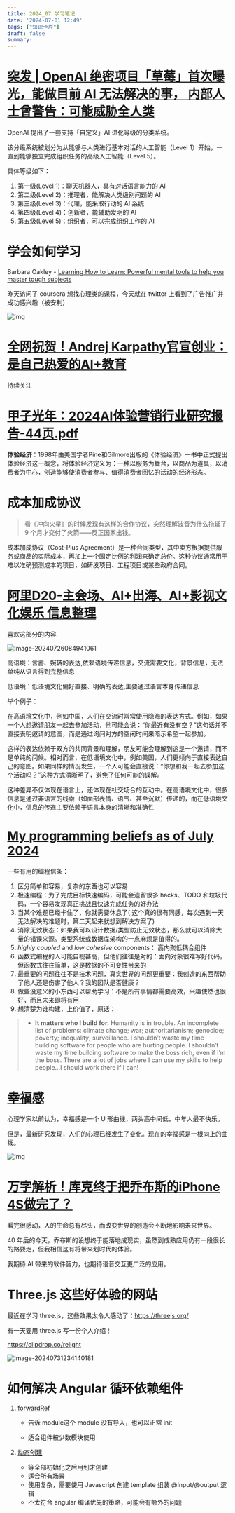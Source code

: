 ```yaml
---
title: 2024_07 学习笔记
date: '2024-07-01 12:49'
tags: ["知识卡片"]
draft: false
summary: 
---
```

# [突发 | OpenAI 绝密项目「草莓」首次曝光，能做目前 AI 无法解决的事， 内部人士曾警告：可能威胁全人类](https://mp.weixin.qq.com/s/Hz0i8MkLpiIU-nd_lwpijQ)

OpenAI 提出了一套支持「自定义」AI 进化等级的分类系统。

该分级系统被划分为从能够与人类进行基本对话的人工智能（Level 1）开始，一直到能够独立完成组织任务的高级人工智能（Level 5）。

具体等级如下：

1. 第一级(Level 1)：聊天机器人，具有对话语言能力的 AI
2. 第二级(Level 2)：推理者，能解决人类级别问题的 AI
3. 第三级(Level 3)：代理，能采取行动的 AI 系统
4. 第四级(Level 4)：创新者，能辅助发明的 AI
5. 第五级(Level 5)：组织者，可以完成组织工作的 AI

# 学会如何学习

Barbara Oakley - [Learning How to Learn: Powerful mental tools to help you master tough subjects](https://www.coursera.org/learn/learning-how-to-learn?offset=48&utm_source=gg&utm_medium=sem&utm_campaign=B2C_NAMER__google_FTCOF_professional-certificates_pmax-enhanced-NRL-w/in-14d-new-cust-country-US-country-CA&campaignid=20388318227&adgroupid=6490600431&device=c&keyword=&matchtype=&network=x&devicemodel=&adposition=&creativeid=6490600431&hide_mobile_promo&gad_source=1&gclid=CjwKCAjw7s20BhBFEiwABVIMrfTCCTdDBdHbqjsemLvdgJRnC61z1zP6xSJ0NkgZFh6AH8Zd_y4EjxoCUMYQAvD_BwE)

昨天访问了 coursera 想找心理类的课程，今天就在 twitter 上看到了广告推广并成功感兴趣（被安利）

![img](https://images.scar.site/GSdWH4GXcAE6fvX.jpeg)

# [全网祝贺！Andrej Karpathy官宣创业：是自己热爱的AI+教育](https://github.com/EurekaLabsAI)

持续关注

# [甲子光年：2024AI体验营销行业研究报告-44页.pdf](https://waytoagi.feishu.cn/record/M5r7rwjKYesk9XcvzZLczFdMn2d)

**体验经济**：1998年由美国学者Pine和Gilmore出版的《体验经济》一书中正式提出体验经济这一概念，将体验经济定义为：一种以服务为舞台，以商品为道具，以消费者为中心，创造能够使消费者参与、值得消费者回忆的活动的经济形态。

# 成本加成协议

> 看《冲向火星》的时候发现有这样的合作协议，突然理解波音为什么拖延了  9 个月才交付了火箭——反正国家出钱。

成本加成协议（Cost-Plus Agreement）是一种合同类型，其中卖方根据提供服务或商品的实际成本，再加上一个固定比例的利润来确定总价。这种协议通常用于难以准确预测成本的项目，如研发项目、工程项目或某些政府合同。

# [阿里D20-主会场、AI+出海、AI+影视文化娱乐 信息整理](https://waytoagi.feishu.cn/wiki/QPTGwINTmiivOOk5aBqc2Hoxn0d)

喜欢这部分的内容

![image-20240726084941061](https://images.scar.site/image-20240726084941061.png)



高语境：含蓄、婉转的表达,依赖语境传递信息，交流需要文化，背景信息，无法单纯从语言得到完整信息

低语境：低语境文化偏好直接、明确的表达,主要通过语言本身传递信息



举个例子：

在高语境文化中，例如中国，人们在交流时常常使用隐晦的表达方式。例如，如果一个人想邀请朋友一起去参加活动，他可能会说：“你最近有没有空？”这句话并不直接表明邀请的意图，而是通过询问对方的空闲时间来暗示希望一起参加。



这样的表达依赖于双方的共同背景和理解，朋友可能会理解到这是一个邀请，而不是单纯的问候。相对而言，在低语境文化中，例如美国，人们更倾向于直接表达自己的意图。如果同样的情况发生，一个人可能会直接说：“你想和我一起去参加这个活动吗？”这种方式清晰明了，避免了任何可能的误解。



这种差异不仅体现在语言上，还体现在社交场合的互动中。在高语境文化中，很多信息是通过非语言的线索（如面部表情、语气、甚至沉默）传递的，而在低语境文化中，信息的传递主要依赖于语言本身的清晰和准确性

# [My programming beliefs as of July 2024](https://evanhahn.com/programming-beliefs-as-of-july-2024/)

一些有用的编程信条：

1. 区分简单和容易，复杂的东西也可以容易
2. 极速编程：为了完成目标快速编码，可能会遗留很多 hacks、TODO 和垃圾代码，一个容易发现真正挑战且快速完成任务的好办法
3. 当某个难题已经卡住了，你就需要休息了( 这个真的很有同感，每次遇到一天无法解决的难题时，第二天起来就想到解决方案了)
4. 消除无效状态：如果我可以设计数据/类型防止无效状态，那么就可以消除大量的错误来源。类型系统或数据库架构的一点麻烦是值得的。
5. *highly coupled* and *low cohesive* components： 高内聚低耦合组件
6. 函数式编程的人可能自视甚高，但他们往往是对的：面向对象很难写好代码，但函数式往往简单，这是数据的不可变性带来的
7. 最重要的问题往往不是技术问题，真实世界的问题更重要：我创造的东西帮助了他人还是伤害了他人？我的团队是否健康？
8. 做些没意义的小东西可以帮助学习：不是所有事情都需要高效，兴趣使然也很好，而且未来即将有用
9. 想清楚为谁构建，上价值了，原话：

> - **It matters who I build for.** Humanity is in trouble. An incomplete list of problems: climate change; war; authoritarianism; genocide; poverty; inequality; surveillance. I shouldn’t waste my time building software for people who are hurting people. I shouldn’t waste my time building software to make the boss rich, even if I’m the boss. There are a lot of jobs where I can use my skills to help people…I should work there if I can!

# [幸福感](https://www.scientificamerican.com/article/young-adulthood-is-no-longer-one-of-lifes-happiest-times/)

心理学家以前认为，幸福感是一个 U 形曲线，两头高中间低，中年人最不快乐。

但是，最新研究发现，人们的心理已经发生了变化。现在的幸福感是一根向上的曲线。

![img](https://cdn.beekka.com/blogimg/asset/202407/bg2024072108.webp)

# [万字解析！库克终于把乔布斯的iPhone 4S做完了？](https://www.bilibili.com/video/BV1Jx4y1s7W8/?buvid=Y74BA5755275F78B410384BC86B5CFA8F931&from_spmid=dt.dt-video-quick-cosume.video.0&is_story_h5=false&mid=Kz1JvX2sJnA1zfI3Kuzm3w%3D%3D&p=1&plat_id=116&share_from=ugc&share_medium=iphone&share_plat=ios&share_session_id=FB1FE28F-ED08-4523-91DF-92E8708A1FC3&share_source=WEIXIN&share_tag=s_i&spmid=united.player-video-detail.0.0&timestamp=1722171402&unique_k=TtLgIFl&up_id=4401694)

看完很感动，人的生命总有尽头，而改变世界的创造会不断地影响未来世界。

40 年后的今天，乔布斯的设想终于能落地成现实，虽然到成熟应用仍有一段很长的路要走，但我相信这有将带来划时代的体验。

我期待 AI 带来的软件智力，也期待语音交互更广泛的应用。

# Three.js 这些好体验的网站

最近在学习 three.js，这些效果太令人感动了：https://threejs.org/

有一天要用 three.js 写一份个人介绍！

https://clipdrop.co/relight

![image-20240731234140181](https://images.scar.site/image-20240731234140181.png)

# 如何解决 Angular 循环依赖组件

1. [forwardRef](https://v15.angular.io/guide/dynamic-component-loader)

   * 告诉 module这个 module 没有导入，也可以正常 init

   * 适合组件被少数模块使用

2. [动态创建](https://timdeschryver.dev/blog/fixing-angular-standalone-components-that-have-a-circular-dependency#playground)

   * 等全部初始化之后用到才创建
   * 适合所有场景
   * 使用复杂，需要使用 Javascript 创建 template 组装 @Input/@output 逻辑
   * 不太符合 angular 编译优先的策略，可能会有额外的问题
